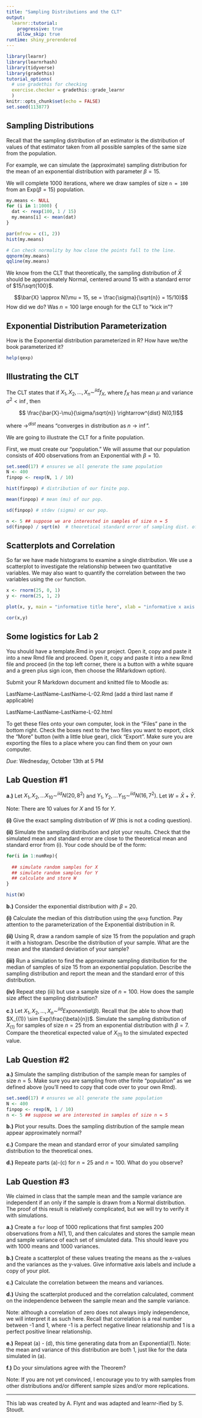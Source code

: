```yaml
---
title: "Sampling Distributions and the CLT"
output: 
  learnr::tutorial:
    progressive: true
    allow_skip: true
runtime: shiny_prerendered
---
```


```r
library(learnr)
library(learnrhash)
library(tidyverse)
library(gradethis)
tutorial_options(
  # use gradethis for checking
  exercise.checker = gradethis::grade_learnr
  )
knitr::opts_chunk$set(echo = FALSE)
set.seed(113877)

```

## Sampling Distributions

Recall that the sampling distribution of an estimator is the distribution of values of that estimator taken from all possible samples of the same size from the population.

For example, we can simulate the (approximate) sampling distribution for the mean of an exponential distribution with parameter $\beta = 15$.

We will complete 1000 iterations, where we draw samples of size `n = 100` from an Exp($\beta = 15$) population.

```r

my.means <- NULL
for (i in 1:1000) {
  dat <- rexp(100, 1 / 15)
  my.means[i] <- mean(dat)
}

par(mfrow = c(1, 2))
hist(my.means)

# Can check normality by how close the points fall to the line.
qqnorm(my.means)
qqline(my.means)

```

We know from the CLT that theoretically, the sampling distribution of $\bar{X}$ should be approximately Normal, centered around 15 with a standard error of $15/\sqrt{100}$.

$$\bar{X} \approx N(\mu = 15, se = \frac{\sigma}{\sqrt{n}} = 15/10)$$
How did we do? Was $n=100$ large enough for the CLT to "kick in"?

## Exponential Distribution Parameterization

How is the Exponential distribution parameterized in R? How have we/the book parameterized it?

```r
help(qexp)
```


## Illustrating the CLT

The CLT states that if $X_1, X_2, ..., X_n \sim^{iid} f_X$, where $f_X$ has mean $\mu$ and variance $\sigma^2 < \inf$, then

$$ \frac{\bar{X}-\mu}{\sigma/\sqrt{n}} \rightarrow^{dist} N(0,1)$$

where $\rightarrow^{dist}$ means "converges in distribution as $n\rightarrow \inf$".

We are going to illustrate the CLT for a finite population. 

First, we must create our "population." We will assume that our population consists of 400 observations from an Exponential with $\beta = 10$.

```r
set.seed(17) # ensures we all generate the same population
N <- 400
finpop <- rexp(N, 1 / 10)

hist(finpop) # distribution of our finite pop.

mean(finpop) # mean (mu) of our pop.

sd(finpop) # stdev (sigma) or our pop.

n <- 5 ## suppose we are interested in samples of size n = 5
sd(finpop) / sqrt(n)  # theoretical standard error of sampling dist. of the mean(x)
```

## Scatterplots and Correlation

So far we have made histograms to examine a single distribution. We use a scatterplot to investigate the relationship between two quantitative variables. We may also want to quantify the correlation between the two variables using the `cor` function.

```r
x <- rnorm(25, 0, 1)
y <- rnorm(25, 1, 2)

plot(x, y, main = "informative title here", xlab = "informative x axis label here", ylab = "informative y axis label here")

cor(x,y)
```


## Some logistics for Lab 2


You should have a template.Rmd in your project. Open it, copy and paste it into a new Rmd file and proceed. Open it, copy and paste it into a new Rmd file and proceed (in the top left corner, there is a button with a white square and a green plus sign icon, then choose the RMarkdown option).

Submit your R Markdown document and knitted file to Moodle as:

LastName-LastName-LastName-L-02.Rmd  (add a third last name if applicable)

LastName-LastName-LastName-L-02.html

To get these files onto your own computer, look in the "Files" pane in the bottom right. Check the boxes next to the two files you want to export, click the "More" button (with a little blue gear), click "Export". Make sure you are exporting the files to a place where you can find them on your own computer. 

*Due*: Wednesday, October 13th at 5 PM



## Lab Question #1

**a.)** Let $X_1, X_2, ... X_10 \sim^{iid} N(20, 8^2)$ and $Y_1, Y_2, ... Y_15 \sim^{iid} N(16, 7^2)$. Let $W = \bar{X}+\bar{Y}$. 

Note: There are 10 values for $X$ and 15 for $Y$.

**(i)** Give the exact sampling distribution of $W$ (this is not a coding question).

**(ii)** Simulate the sampling distribution and plot your results. Check that the simulated mean and standard error are close to the theoretical mean and standard error from (i). Your code should be of the form:

```r

for(i in 1:numRep){
  
  ## simulate random samples for X
  ## simulate random samples for Y
  ## calculate and store W
}

hist(W)

```


**b.)** Consider the exponential distribution with $\beta$  = 20.

**(i)** Calculate the median of this distribution using the `qexp` function. Pay attention to the parameterization of the Exponential distribution in R.


**(ii)** Using R, draw a random sample of size 15 from the population and graph it with a histogram. Describe the distribution of your sample. What are the mean and the standard deviation of your sample?


**(iii)** Run a simulation to find the approximate sampling distribution for the median of samples of size 15 from an exponential population. Describe the sampling distribution and report the mean and the standard error of this distribution.

**(iv)** Repeat step (iii) but use a sample size of $n = 100$. How does the sample size affect the sampling distribution?


**c.)** Let $X_1, X_2, ..., X_n \sim^{iid} Exponential(\beta)$. Recall that (be able to show that) $X_{(1)} \sim Exp(\frac{\beta}{n})$. Simulate the sampling distribution of $X_{(1)}$ for samples of size $n=25$ from an exponential distribution with $\beta = 7$. Compare the theoretical expected value of $X_{(1)}$ to the simulated expected value.



## Lab Question #2

**a.)** Simulate the sampling distribution of the sample mean for samples of size $n=5$. Make sure you are sampling from othe finite "population" as we defined above (you'll need to copy that code over to your own Rmd).


```r
set.seed(17) # ensures we all generate the same population
N <- 400
finpop <- rexp(N, 1 / 10)
n <- 5 ## suppose we are interested in samples of size n = 5
```

**b.)** Plot your results. Does the sampling distribution of the sample mean appear approximately normal?

**c.)** Compare the mean and standard error of your simulated sampling distribution to the theoretical ones.

**d.)** Repeate parts (a)-(c) for $n=25$ and $n=100$. What do you observe?


## Lab Question #3

We claimed in class that the sample mean and the sample variance are independent if an only if the sample is drawn from a Normal distribution. The proof of this result is relatively complicated, but we will try to verify it with simulations.

**a.)** Create a `for` loop of 1000 replications that first samples 200 observations from a $N(1, 1)$, and then calculates and stores the sample mean and sample variance of each set of simulated data. This should leave you with 1000 means and 1000 variances.

**b.)** Create a scatterplot of these values treating the means as the x-values and the variances as the y-values. Give informative axis labels and include a copy of your plot.


**c.)**  Calculate the correlation between the means and variances.

**d.)** Using the scatterplot produced and the correlation calculated, comment on the independence between the sample mean and the sample variance.

Note: although a correlation of zero does not always imply independence, we will interpret it as such here. Recall that correlation is a real number between -1 and 1, where -1 is a perfect negative linear relationship and 1 is a perfect positive linear relationship.

**e.)** Repeat (a) - (d), this time generating data from an Exponential(1). Note: the mean and variance of this distribution are both 1, just like for the data simulated in (a).

**f.)** Do your simulations agree with the Theorem?

Note: If you are not yet convinced, I encourage you to try with samples from other distributions and/or different sample sizes and/or more replications.


* * *

This lab was created by A. Flynt and was adapted and learnr-ified by S. Stoudt.
